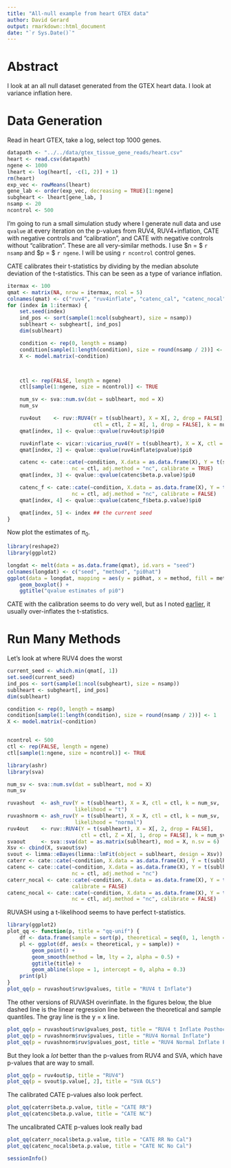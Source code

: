```yaml
---
title: "All-null example from heart GTEX data"
author: David Gerard
output: rmarkdown::html_document
date: "`r Sys.Date()`"
---
```


# Abstract
I look at an all null dataset generated from the GTEX heart data. I
look at variance inflation here.

# Data Generation
Read in heart GTEX, take a log, select top 1000 genes.
```r
datapath <- "../../data/gtex_tissue_gene_reads/heart.csv"
heart <- read.csv(datapath)
ngene <- 1000
lheart <- log(heart[, -c(1, 2)] + 1)
rm(heart)
exp_vec <- rowMeans(lheart)
gene_lab <- order(exp_vec, decreasing = TRUE)[1:ngene]
subgheart <- lheart[gene_lab, ]
nsamp <- 20
ncontrol <- 500
```

I'm going to run a small simulation study where I generate null data and use `qvalue` at every iteration on the p-values from RUV4, RUV4+inflation, CATE with negative controls and "calibration", and CATE with negative controls without "calibration". These are all very-similar methods. I use $n = $ `r nsamp` and $p = $ `r ngene`. I will be using `r ncontrol` control genes.

CATE calibrates their t-statistics by dividing by the median absolute deviation of the t-statistics. This can be seen as a type of variance inflation.
```r
itermax <- 100
qmat <- matrix(NA, nrow = itermax, ncol = 5)
colnames(qmat) <- c("ruv4", "ruv4inflate", "catenc_cal", "catenc_nocal", "seed")
for (index in 1:itermax) {
    set.seed(index)
    ind_pos <- sort(sample(1:ncol(subgheart), size = nsamp))
    sublheart <- subgheart[, ind_pos]
    dim(sublheart)

    condition <- rep(0, length = nsamp)
    condition[sample(1:length(condition), size = round(nsamp / 2))] <- 1
    X <- model.matrix(~condition)



    ctl <- rep(FALSE, length = ngene)
    ctl[sample(1:ngene, size = ncontrol)] <- TRUE

    num_sv <- sva::num.sv(dat = sublheart, mod = X)
    num_sv

    ruv4out    <- ruv::RUV4(Y = t(sublheart), X = X[, 2, drop = FALSE],
                            ctl = ctl, Z = X[, 1, drop = FALSE], k = num_sv)
    qmat[index, 1] <- qvalue::qvalue(ruv4out$p)$pi0

    ruv4inflate <- vicar::vicarius_ruv4(Y = t(sublheart), X = X, ctl = ctl, k = num_sv)
    qmat[index, 2] <- qvalue::qvalue(ruv4inflate$pvalue)$pi0

    catenc <- cate::cate(~condition, X.data = as.data.frame(X), Y = t(sublheart), r = num_sv,
                     nc = ctl, adj.method = "nc", calibrate = TRUE)
    qmat[index, 3] <- qvalue::qvalue(catenc$beta.p.value)$pi0

    catenc_f <- cate::cate(~condition, X.data = as.data.frame(X), Y = t(sublheart), r = num_sv,
                     nc = ctl, adj.method = "nc", calibrate = FALSE)
    qmat[index, 4] <- qvalue::qvalue(catenc_f$beta.p.value)$pi0

    qmat[index, 5] <- index ## the current seed
}
```

Now plot the estimates of $\pi_0$.
```r
library(reshape2)
library(ggplot2)

longdat <- melt(data = as.data.frame(qmat), id.vars = "seed")
colnames(longdat) <- c("seed", "method", "pi0hat")
ggplot(data = longdat, mapping = aes(y = pi0hat, x = method, fill = method)) +
    geom_boxplot() +
    ggtitle("qvalue estimates of pi0")
```

CATE with the calibration seems to do very well, but as I noted [earlier](http://dcgerard.github.io/succotash_sims/analysis/varyNsampNullpiLog2sd_cateonly.pdf), it usually over-inflates the t-statistics.


# Run Many Methods
Let's look at where RUV4 does the worst
```r
current_seed <- which.min(qmat[, 1])
set.seed(current_seed)
ind_pos <- sort(sample(1:ncol(subgheart), size = nsamp))
sublheart <- subgheart[, ind_pos]
dim(sublheart)

condition <- rep(0, length = nsamp)
condition[sample(1:length(condition), size = round(nsamp / 2))] <- 1
X <- model.matrix(~condition)


ncontrol <- 500
ctl <- rep(FALSE, length = ngene)
ctl[sample(1:ngene, size = ncontrol)] <- TRUE
```


```r
library(ashr)
library(sva)

num_sv <- sva::num.sv(dat = sublheart, mod = X)
num_sv

ruvashout  <- ash_ruv(Y = t(sublheart), X = X, ctl = ctl, k = num_sv,
                      likelihood = "t")
ruvashnorm <- ash_ruv(Y = t(sublheart), X = X, ctl = ctl, k = num_sv,
                      likelihood = "normal")
ruv4out    <- ruv::RUV4(Y = t(sublheart), X = X[, 2, drop = FALSE],
                        ctl = ctl, Z = X[, 1, drop = FALSE], k = num_sv)
svaout     <- sva::sva(dat = as.matrix(sublheart), mod = X, n.sv = 6)
Xsv <- cbind(X, svaout$sv)
svout <- limma::eBayes(limma::lmFit(object = sublheart, design = Xsv))
caterr <- cate::cate(~condition, X.data = as.data.frame(X), Y = t(sublheart), r = num_sv)
catenc <- cate::cate(~condition, X.data = as.data.frame(X), Y = t(sublheart), r = num_sv,
                     nc = ctl, adj.method = "nc")
caterr_nocal <- cate::cate(~condition, X.data = as.data.frame(X), Y = t(sublheart), r = num_sv,
                     calibrate = FALSE)
catenc_nocal <- cate::cate(~condition, X.data = as.data.frame(X), Y = t(sublheart), r = num_sv,
                     nc = ctl, adj.method = "nc", calibrate = FALSE)
```

RUVASH using a t-likelihood seems to have perfect t-statistics.
```r
library(ggplot2)
plot_qq <- function(p, title = "qq-unif") {
    df <- data.frame(sample = sort(p), theoretical = seq(0, 1, length = ngene))
    pl <- ggplot(df, aes(x = theoretical, y = sample)) +
        geom_point() +
        geom_smooth(method = lm, lty = 2, alpha = 0.5) +
        ggtitle(title) +
        geom_abline(slope = 1, intercept = 0, alpha = 0.3)
    print(pl)
}
plot_qq(p = ruvashout$ruv$pvalues, title = "RUV4 t Inflate")
```

The other versions of RUVASH overinflate. In the figures below, the blue dashed line is the linear regression line between the theoretical and sample quantiles. The gray line is the y = x line.
```r
plot_qq(p = ruvashout$ruv$pvalues_post, title = "RUV4 t Inflate Posthoc")
plot_qq(p = ruvashnorm$ruv$pvalues, title = "RUV4 Normal Inflate")
plot_qq(p = ruvashnorm$ruv$pvalues_post, title = "RUV4 Normal Inflate Posthoc")
```

But they look a *lot* better than the p-values from RUV4 and SVA, which have p-values that are way to small.
```r
plot_qq(p = ruv4out$p, title = "RUV4")
plot_qq(p = svout$p.value[, 2], title = "SVA OLS")
```

The calibrated CATE p-values also look perfect.
```r
plot_qq(caterr$beta.p.value, title = "CATE RR")
plot_qq(catenc$beta.p.value, title = "CATE NC")
```

The uncalibrated CATE p-values look really bad
```r
plot_qq(caterr_nocal$beta.p.value, title = "CATE RR No Cal")
plot_qq(catenc_nocal$beta.p.value, title = "CATE NC No Cal")
```

```r
sessionInfo()
```
